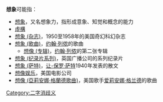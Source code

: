 '''想象'''可能指：
* [[想象|想象]]，又名想象力，指形成意象、知觉和概念的能力
* [[虛構|虛構]]
* [[想象_(杂志)|想象 (杂志)]]，1950至1958年的美国奇幻科幻杂志
* [[想象_(歌曲)|想象 (歌曲)]]，[[约翰·列侬|约翰·列侬]]的歌曲
** [[想像_(专辑)|想像 (专辑)]]，[[约翰·列侬|约翰·列侬]]的第二张专辑
* [[想象_(纪录片系列)|想象 (纪录片系列)]]，英国广播公司的系列纪录片
* [[想象_(萨特)|想象 (萨特)]]，[[让-保罗·萨特|让-保罗·萨特]]1940年发表的散文
* [[Imagine_Entertainment|想像娱乐]]，美国电影公司
* [[想像_(亞莉安娜·格蘭德歌曲)|想像 (亞莉安娜·格蘭德歌曲)]]，美国歌手[[爱莉安娜·格兰德|爱莉安娜·格兰德]]的歌曲

{{Disambiguation}}
[[Category:二字消歧义|Category:二字消歧义]]